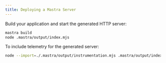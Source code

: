 ```yaml
---
title: Deploying a Mastra Server
---
```


Build your application and start the generated HTTP server:

```bash showLineNumbers
mastra build
node .mastra/output/index.mjs
```

To include telemetry for the generated server:

```bash showLineNumbers
node --import=./.mastra/output/instrumentation.mjs .mastra/output/index.mjs
```

